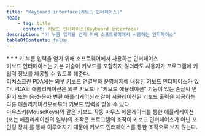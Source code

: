 ```yaml
---
title: "Keyboard interface[키보드 인터페이스]"
head:
    - tag: title
      content: 키보드 인터페이스(Keyboard interface)
description: "키 누름 입력을 얻기 위해 소프트웨어에서 사용하는 인터페이스"
tableOfContents: false
---
```


<Badge text="WCAG2" variant="note" size="large" />
* * *
키 누름 입력을 얻기 위해 소프트웨어에서 사용하는 인터페이스


<Aside title="참고 1">
키보드 인터페이스는 기본 기술이 키보드를 포함하지 않더라도 사용자가 프로그램에 키 입력 정보를 제공할 수 있도록 해준다.
</Aside>

<Card title="예제" icon="open-book">
터치스크린 PDA에는 외부 키보드 연결부와 운영체제에 내장된 키보드 인터페이스가 있다. PDA의 애플리케이션은 외부 키보드나 “키보드 에뮬레이션” 기능이 있는 손글씨 변환기 또는 음성-문자 변환 애플리케이션과 같이 시뮬레이션된 키보드 출력을 제공하는 다른 애플리케이션으로부터 키보드 입력을 받을 수 있다.
</Card>

<Aside title="참고 2">
마우스키(<span lang="en">MouseKeys</span>)와 같은 키보드 작동 마우스 에뮬레이터를 통한 애플리케이션(또는 애플리케이션의 일부)의 조작은 프로그램의 조작이 키보드 인터페이스가 아닌 포인팅 장치 를 통해 이루어지기 때문에 키보드 인터페이스를 통한 조작으로 보지 않는다.
</Aside>
